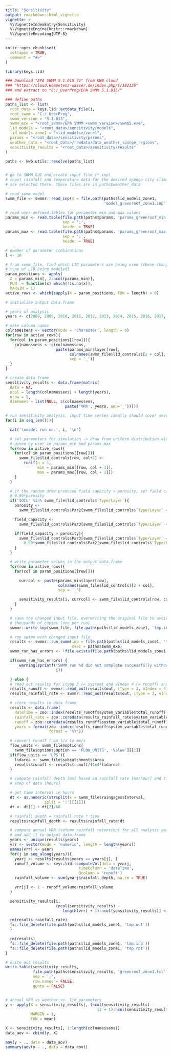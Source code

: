 ```yaml
---
title: "Sensitivity"
output: rmarkdown::html_vignette
vignette: >
  %\VignetteIndexEntry{Sensitivity}
  %\VignetteEngine{knitr::rmarkdown}
  %\VignetteEncoding{UTF-8}
---
```


```r
knitr::opts_chunk$set(
  collapse = TRUE,
  comment = "#>"
)
```

```r
library(keys.lid)

### Download "EPA SWMM 5.1.015.7z" from KWB cloud
### "https://cloud.kompetenz-wasser.de/index.php/f/182136"
### and extract to "C:/_UserProg/EPA SWMM 5.1.015/"

### define paths
paths_list <- list(
  root_data = keys.lid::extdata_file(),
  root_swmm = "C:/_UserProg",
  swmm_version = "5.1.013",
  swmm_exe = "<root_swmm>/EPA SWMM <swmm_version>/swmm5.exe",
  lid_models = "<root_data>/sensitivity/models",
  lid_models_zone1 = "<lid_models>/zone1",
  params = "<root_data>/sensitivity/params",
  weather_data = "<root_data>/rawdata/data_weather_sponge_regions",
  sensitivity_results = "<root_data>/sensitivity/results"
)

paths <- kwb.utils::resolve(paths_list)


# go to SWMM GUI and create input file (*.inp)
# input rainfall and temperature data for the desired sponge city climate zone
# are selected there. these files are in paths$weather_data

# read swmm model
swmm_file <- swmmr::read_inp(x = file.path(paths$lid_models_zone1,
                                           'model_greenroof_zone1.inp'))

# read user-defined tables for parameter min and max values
params_min <- read.table(file.path(paths$params, 'params_greenroof_min.csv'),
                         sep = ';',
                         header = TRUE)
params_max <- read.table(file.path(paths$params, 'params_greenroof_max.csv'),
                         sep = ';',
                         header = TRUE)

# number of parameter combinations
l <- 10

# from swmm_file, find which LID parameters are being used (these change based on
# type of LID being modeled)
param_positions <- apply(
  X = params_min[, 2:ncol(params_min)],
  FUN  = function(x) which(!is.na(x)),
  MARGIN = 1)
active_rows <- which(sapply(X = param_positions, FUN = length) > 0)

# initialize output data.frame

# years of analysis
years <- c(2008, 2009, 2010, 2011, 2012, 2013, 2014, 2015, 2016, 2017, 2018, 2019)

# make column names
colnamessens <- vector(mode = 'character', length = 0)
for(row in active_rows){
  for(col in param_positions[[row]]){
    colnamessens <- c(colnamessens,
                      paste(params_min$layer[row],
                            colnames(swmm_file$lid_controls)[2 + col],
                            sep = '_'))
  }
}

# create data.frame
sensitivity_results <- data.frame(matrix(
  data = NA,
  ncol = length(colnamessens) + length(years),
  nrow = l,
  dimnames = list(NULL, c(colnamessens,
                          paste('VRR', years, sep='_')))))

# run sensitivity analysis, input time series ideally should cover several years
for(i in seq_len(l)){

  cat('\nmodel run no.', i, '\n')

  # set parameters for simulation -> draw from uniform distribution with ranges
  # given by user in params_min and params_max
  for(row in active_rows){
    for(col in param_positions[[row]]){
      swmm_file$lid_controls[row, col+2] <-
        runif(n = 1,
              min = params_min[[row, col + 1]],
              max = params_max[[row, col + 1]])
    }
  }

  # if the random draw produced field capacity > porosity, set field capacity =
  # 0.99*porosity
  if('SOIL' %in% swmm_file$lid_controls$`Type/Layer`){
    porosity <-
      swmm_file$lid_controls$Par2[swmm_file$lid_controls$`Type/Layer` == 'SOIL']

    field_capacity <-
      swmm_file$lid_controls$Par3[swmm_file$lid_controls$`Type/Layer` == 'SOIL']

    if(field_capacity > porosity){
      swmm_file$lid_controls$Par3[swmm_file$lid_controls$`Type/Layer` == 'SOIL'] <-
        0.99*swmm_file$lid_controls$Par2[swmm_file$lid_controls$`Type/Layer` == 'SOIL']
    }
  }

  # write parameter values in the output data.frame
  for(row in active_rows){
    for(col in param_positions[[row]]){

      currcol <- paste(params_min$layer[row],
                       colnames(swmm_file$lid_controls)[2 + col],
                       sep = '_')

      sensitivity_results[i, currcol] <- swmm_file$lid_controls[row, col+2]
    }
  }

  # save the changed input file, overwriting the original file to avoid writing
  # thousands of copies (one per run)
  swmmr::write_inp(swmm_file, file.path(paths$lid_models_zone1, 'tmp.inp'))

  # run swimm with changed input file
  results <- swmmr::run_swmm(inp = file.path(paths$lid_models_zone1, 'tmp.inp'),
                             exec = paths$swmm_exe)
  swmm_run_has_errors <- !file.exists(file.path(paths$lid_models_zone1, 'tmp.out'))

  if(swmm_run_has_errors) {
      warning(sprintf("SWMM run %d did not complete successfully without errors.",
                      i))

  } else {
  # read out results for itype 3 (= system) and vIndex 4 (= runoff) and 1(= rainfall)
  results_runoff <- swmmr::read_out(results$out, iType = 3, vIndex = 4)
  results_rainfall_rate <- swmmr::read_out(results$out, iType = 3, vIndex = 1)

  # store results in data frame
  results <- data.frame(
    dateTime = zoo::index(results_runoff$system_variable$total_runoff),
    rainfall_rate = zoo::coredata(results_rainfall_rate$system_variable$total_rainfall),
    runoff = zoo::coredata(results_runoff$system_variable$total_runoff),
    years = format(zoo::index(results_runoff$system_variable$total_runoff),
                   format = '%Y'))

  # convert runoff from l/s to mm/s
  flow_units <- swmm_file$options[
    swmm_file$options$Option == 'FLOW_UNITS', 'Value'][[1]]
  if(flow_units == 'LPS'){
    lidarea <- swmm_file$subcatchments$Area
    results$runoff <- results$runoff/(1e4*lidarea)
  }

  # compute rainfall depth [mm] based on rainfall rate [mm/hour] and time
  # step of data [hours]

  # get time interval in hours
  dt <- as.numeric(strsplit(x = swmm_file$raingages$Interval,
                 split = ':')[[1]])
  dt <- dt[1] + dt[2]/60

  # rainfall depth = rainfall rate * time
  results$rainfall_depth <- results$rainfall_rate*dt

  # compute annual VRR (volume rainfall retention) for all analysis years
  # and add it to output data.frame
  years <- unique(results$years)
  vrr <- vector(mode = 'numeric', length = length(years))
  names(vrr) <- years
  for(j in seq_along(years)){
    yearj <- results[results$years == years[j], ]
    runoff_volume <- keys.lid::computeVol(data = yearj,
                                timeColumn = 'dateTime',
                                Qcolumn = 'runoff')
    rainfall_volume <- sum(yearj$rainfall_depth, na.rm = TRUE)

    vrr[j] <- 1 - runoff_volume/rainfall_volume
  }

  sensitivity_results[i,
                      (ncol(sensitivity_results) -
                         length(vrr) + 1):ncol(sensitivity_results)] <- vrr

  rm(results_rainfall_rate)
  fs::file_delete(file.path(paths$lid_models_zone1, 'tmp.out'))
  }

  rm(results)
  fs::file_delete(file.path(paths$lid_models_zone1, 'tmp.inp'))
  fs::file_delete(file.path(paths$lid_models_zone1, 'tmp.rpt'))
}

# write out results
write.table(sensitivity_results,
            file.path(paths$sensitivity_results, 'greenroof_zone1.txt'),
            sep = ';',
            row.names = FALSE,
            quote = FALSE)


# annual VRR vs weather vs. lid parameters
y <- apply(X = sensitivity_results[, (ncol(sensitivity_results) -
                                        12 + 1):ncol(sensitivity_results)],
           MARGIN = 1,
           FUN = mean)

X <- sensitivity_results[, 1:length(colnamessens)]
data_aov <- cbind(y, X)

aov(y ~ ., data = data_aov)
summary(aov(y ~ ., data = data_aov))

```
